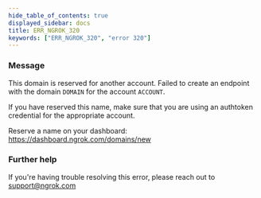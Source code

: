 ```yaml
---
hide_table_of_contents: true
displayed_sidebar: docs
title: ERR_NGROK_320
keywords: ["ERR_NGROK_320", "error 320"]
---
```


### Message

This domain is reserved for another account.
Failed to create an endpoint with the domain `DOMAIN` for the account `ACCOUNT`.

If you have reserved this name, make sure that you are using an
authtoken credential for the appropriate account.

Reserve a name on your dashboard: https://dashboard.ngrok.com/domains/new

### Further help

If you're having trouble resolving this error, please reach out to [support@ngrok.com](mailto:support@ngrok.com?subject=Help%20with%20ERR_NGROK_320)
